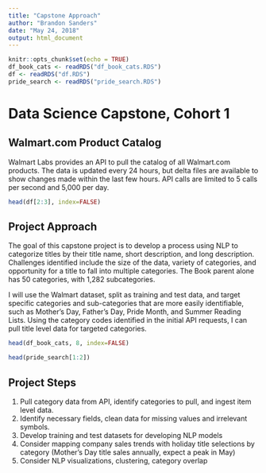 ---
title: "Capstone Approach"
author: "Brandon Sanders"
date: "May 24, 2018"
output: html_document
---
```{r setup, include=FALSE}
knitr::opts_chunk$set(echo = TRUE)
df_book_cats <- readRDS("df_book_cats.RDS") 
df <- readRDS("df.RDS") 
pride_search <- readRDS("pride_search.RDS") 
```

# Data Science Capstone, Cohort 1
## Walmart.com Product Catalog 

Walmart Labs provides an API to pull the catalog of all Walmart.com products. The data is updated every 24 hours, but delta files are available to show changes made within the last few hours. API calls are limited to 5 calls per second and 5,000 per day. 


```{r cats, echo=FALSE, message=FALSE, warning=FALSE}
head(df[2:3], index=FALSE)
```

## Project Approach

The goal of this capstone project is to develop a process using NLP to categorize titles by their title name, short description, and long description. Challenges identified include the size of the data, variety of categories, and opportunity for a title to fall into multiple categories. The Book parent alone has 50 categories, with 1,282 subcategories.  
 
I will use the Walmart dataset, split as training and test data, and target specific categories and sub-categories that are more easily identifiable, such as Mother's Day, Father's Day, Pride Month, and Summer Reading Lists. Using the category codes identified in the initial API requests, I can pull title level data for targeted categories.

```{r subcats, echo=FALSE, fig.width=600, message=FALSE, warning=FALSE}
head(df_book_cats, 8, index=FALSE)
```


```{r pride, echo=FALSE, message=FALSE, warning=FALSE}
head(pride_search[1:2])
```

## Project Steps

1. Pull category data from API, identify categories to pull, and ingest item level data. 
2. Identify necessary fields, clean data for missing values and irrelevant symbols.
3. Develop training and test datasets for developing NLP models
4. Consider mapping company sales trends with holiday title selections by category (Mother's Day title sales annually, expect a peak in May)
5. Consider NLP visualizations, clustering, category overlap  
  
  
